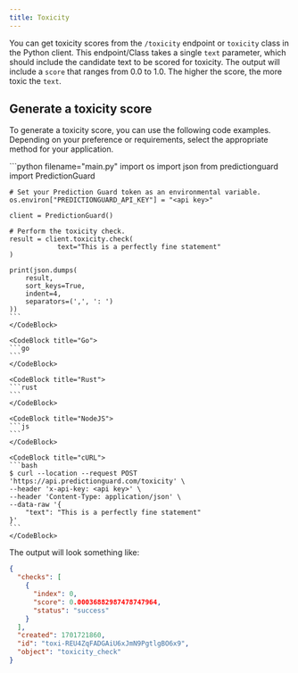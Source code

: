 ```yaml
---
title: Toxicity
---
```


You can get toxicity scores from the `/toxicity` endpoint or `toxicity` class in the Python client. This endpoint/Class takes a single `text` parameter, which should include the candidate text to be scored for toxicity. The output will include a `score` that ranges from 0.0 to 1.0. The higher the score, the more toxic the `text`.

## Generate a toxicity score

To generate a toxicity score, you can use the following code examples. Depending on your preference or requirements, select the appropriate method for your application.

<CodeBlocks>
    <CodeBlock title="Python">
    ```python filename="main.py"
    import os
    import json
    from predictionguard import PredictionGuard

    # Set your Prediction Guard token as an environmental variable.
    os.environ["PREDICTIONGUARD_API_KEY"] = "<api key>"
    
    client = PredictionGuard()

    # Perform the toxicity check.
    result = client.toxicity.check(
        		text="This is a perfectly fine statement"
    )

    print(json.dumps(
        result,
        sort_keys=True,
        indent=4,
        separators=(',', ': ')
    ))
    ```
    </CodeBlock>

    <CodeBlock title="Go">
    ```go
    ```
    </CodeBlock>

    <CodeBlock title="Rust">
    ```rust
    ```
    </CodeBlock>

    <CodeBlock title="NodeJS">
    ```js
    ```
    </CodeBlock>

    <CodeBlock title="cURL">
    ```bash
    $ curl --location --request POST 'https://api.predictionguard.com/toxicity' \
    --header 'x-api-key: <api key>' \
    --header 'Content-Type: application/json' \
    --data-raw '{
        "text": "This is a perfectly fine statement"
    }'
    ```
    </CodeBlock>
</CodeBlocks>

The output will look something like:

```json
{
  "checks": [
    {
      "index": 0,
      "score": 0.00036882987478747964,
      "status": "success"
    }
  ],
  "created": 1701721860,
  "id": "toxi-REU4ZqFADGAiU6xJmN9PgtlgBO6x9",
  "object": "toxicity_check"
}
```
